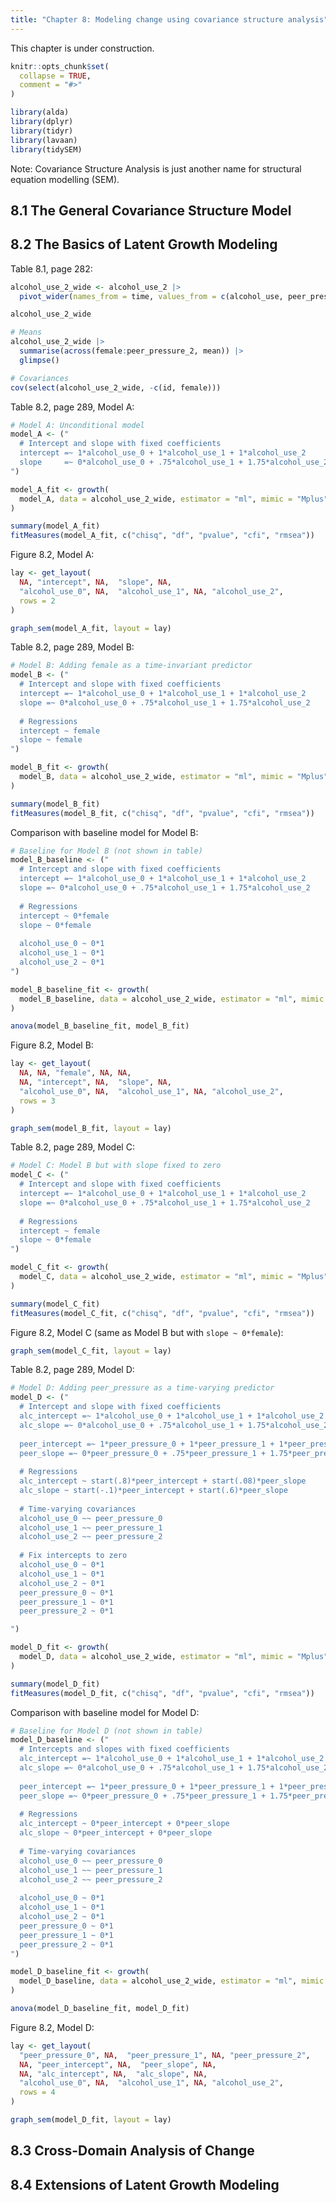```yaml
---
title: "Chapter 8: Modeling change using covariance structure analysis"
---
```


::: {.alert .alert-warning}
This chapter is under construction.
:::

```r
knitr::opts_chunk$set(
  collapse = TRUE,
  comment = "#>"
)
```

```r
library(alda)
library(dplyr)
library(tidyr)
library(lavaan)
library(tidySEM)
```

Note: Covariance Structure Analysis is just another name for structural equation modelling (SEM).

## 8.1 The General Covariance Structure Model

## 8.2 The Basics of Latent Growth Modeling

Table 8.1, page 282:

```r
alcohol_use_2_wide <- alcohol_use_2 |>
  pivot_wider(names_from = time, values_from = c(alcohol_use, peer_pressure))

alcohol_use_2_wide

# Means
alcohol_use_2_wide |>
  summarise(across(female:peer_pressure_2, mean)) |>
  glimpse()

# Covariances
cov(select(alcohol_use_2_wide, -c(id, female)))
```

Table 8.2, page 289, Model A:

```r
# Model A: Unconditional model
model_A <- ("
  # Intercept and slope with fixed coefficients
  intercept =~ 1*alcohol_use_0 + 1*alcohol_use_1 + 1*alcohol_use_2
  slope     =~ 0*alcohol_use_0 + .75*alcohol_use_1 + 1.75*alcohol_use_2
")

model_A_fit <- growth(
  model_A, data = alcohol_use_2_wide, estimator = "ml", mimic = "Mplus"
)

summary(model_A_fit)
fitMeasures(model_A_fit, c("chisq", "df", "pvalue", "cfi", "rmsea"))
```

Figure 8.2, Model A:

```r
lay <- get_layout(
  NA, "intercept", NA,  "slope", NA,
  "alcohol_use_0", NA,  "alcohol_use_1", NA, "alcohol_use_2",
  rows = 2
)

graph_sem(model_A_fit, layout = lay)
```

Table 8.2, page 289, Model B:

```r
# Model B: Adding female as a time-invariant predictor
model_B <- ("
  # Intercept and slope with fixed coefficients
  intercept =~ 1*alcohol_use_0 + 1*alcohol_use_1 + 1*alcohol_use_2
  slope =~ 0*alcohol_use_0 + .75*alcohol_use_1 + 1.75*alcohol_use_2
  
  # Regressions
  intercept ~ female
  slope ~ female
")

model_B_fit <- growth(
  model_B, data = alcohol_use_2_wide, estimator = "ml", mimic = "Mplus"
)

summary(model_B_fit)
fitMeasures(model_B_fit, c("chisq", "df", "pvalue", "cfi", "rmsea"))
```

Comparison with baseline model for Model B:

```r
# Baseline for Model B (not shown in table)
model_B_baseline <- ("
  # Intercept and slope with fixed coefficients
  intercept =~ 1*alcohol_use_0 + 1*alcohol_use_1 + 1*alcohol_use_2
  slope =~ 0*alcohol_use_0 + .75*alcohol_use_1 + 1.75*alcohol_use_2
  
  # Regressions
  intercept ~ 0*female
  slope ~ 0*female
  
  alcohol_use_0 ~ 0*1
  alcohol_use_1 ~ 0*1
  alcohol_use_2 ~ 0*1
")

model_B_baseline_fit <- growth(
  model_B_baseline, data = alcohol_use_2_wide, estimator = "ml", mimic = "Mplus"
)

anova(model_B_baseline_fit, model_B_fit)
```

Figure 8.2, Model B:

```r
lay <- get_layout(
  NA, NA, "female", NA, NA,
  NA, "intercept", NA,  "slope", NA,
  "alcohol_use_0", NA,  "alcohol_use_1", NA, "alcohol_use_2",
  rows = 3
)

graph_sem(model_B_fit, layout = lay)
```

Table 8.2, page 289, Model C:

```r
# Model C: Model B but with slope fixed to zero
model_C <- ("
  # Intercept and slope with fixed coefficients
  intercept =~ 1*alcohol_use_0 + 1*alcohol_use_1 + 1*alcohol_use_2
  slope =~ 0*alcohol_use_0 + .75*alcohol_use_1 + 1.75*alcohol_use_2
  
  # Regressions
  intercept ~ female
  slope ~ 0*female
")

model_C_fit <- growth(
  model_C, data = alcohol_use_2_wide, estimator = "ml", mimic = "Mplus"
)

summary(model_C_fit)
fitMeasures(model_C_fit, c("chisq", "df", "pvalue", "cfi", "rmsea"))
```

Figure 8.2, Model C (same as Model B but with `slope ~ 0*female`):

```r
graph_sem(model_C_fit, layout = lay)
```

Table 8.2, page 289, Model D:

```r
# Model D: Adding peer_pressure as a time-varying predictor
model_D <- ("
  # Intercept and slope with fixed coefficients
  alc_intercept =~ 1*alcohol_use_0 + 1*alcohol_use_1 + 1*alcohol_use_2
  alc_slope =~ 0*alcohol_use_0 + .75*alcohol_use_1 + 1.75*alcohol_use_2
  
  peer_intercept =~ 1*peer_pressure_0 + 1*peer_pressure_1 + 1*peer_pressure_2
  peer_slope =~ 0*peer_pressure_0 + .75*peer_pressure_1 + 1.75*peer_pressure_2
  
  # Regressions
  alc_intercept ~ start(.8)*peer_intercept + start(.08)*peer_slope
  alc_slope ~ start(-.1)*peer_intercept + start(.6)*peer_slope
  
  # Time-varying covariances
  alcohol_use_0 ~~ peer_pressure_0
  alcohol_use_1 ~~ peer_pressure_1
  alcohol_use_2 ~~ peer_pressure_2
  
  # Fix intercepts to zero
  alcohol_use_0 ~ 0*1
  alcohol_use_1 ~ 0*1
  alcohol_use_2 ~ 0*1
  peer_pressure_0 ~ 0*1
  peer_pressure_1 ~ 0*1
  peer_pressure_2 ~ 0*1

")

model_D_fit <- growth(
  model_D, data = alcohol_use_2_wide, estimator = "ml", mimic = "Mplus"
)

summary(model_D_fit)
fitMeasures(model_D_fit, c("chisq", "df", "pvalue", "cfi", "rmsea"))
```

Comparison with baseline model for Model D:

```r
# Baseline for Model D (not shown in table)
model_D_baseline <- ("
  # Intercepts and slopes with fixed coefficients
  alc_intercept =~ 1*alcohol_use_0 + 1*alcohol_use_1 + 1*alcohol_use_2
  alc_slope =~ 0*alcohol_use_0 + .75*alcohol_use_1 + 1.75*alcohol_use_2
  
  peer_intercept =~ 1*peer_pressure_0 + 1*peer_pressure_1 + 1*peer_pressure_2
  peer_slope =~ 0*peer_pressure_0 + .75*peer_pressure_1 + 1.75*peer_pressure_2
  
  # Regressions
  alc_intercept ~ 0*peer_intercept + 0*peer_slope
  alc_slope ~ 0*peer_intercept + 0*peer_slope
  
  # Time-varying covariances
  alcohol_use_0 ~~ peer_pressure_0
  alcohol_use_1 ~~ peer_pressure_1
  alcohol_use_2 ~~ peer_pressure_2
  
  alcohol_use_0 ~ 0*1
  alcohol_use_1 ~ 0*1
  alcohol_use_2 ~ 0*1
  peer_pressure_0 ~ 0*1
  peer_pressure_1 ~ 0*1
  peer_pressure_2 ~ 0*1
")

model_D_baseline_fit <- growth(
  model_D_baseline, data = alcohol_use_2_wide, estimator = "ml", mimic = "Mplus"
)

anova(model_D_baseline_fit, model_D_fit)
```

Figure 8.2, Model D:

```r
lay <- get_layout(
  "peer_pressure_0", NA,  "peer_pressure_1", NA, "peer_pressure_2",
  NA, "peer_intercept", NA,  "peer_slope", NA,
  NA, "alc_intercept", NA,  "alc_slope", NA,
  "alcohol_use_0", NA,  "alcohol_use_1", NA, "alcohol_use_2",
  rows = 4
)

graph_sem(model_D_fit, layout = lay)
```

## 8.3 Cross-Domain Analysis of Change

## 8.4 Extensions of Latent Growth Modeling
